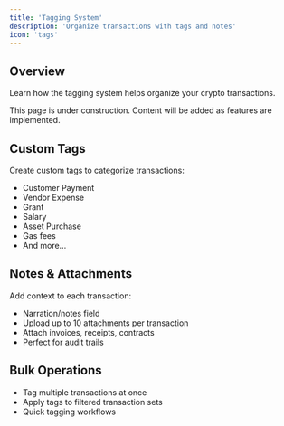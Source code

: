 ```yaml
---
title: 'Tagging System'
description: 'Organize transactions with tags and notes'
icon: 'tags'
---
```


## Overview

Learn how the tagging system helps organize your crypto transactions.

<Note>
  This page is under construction. Content will be added as features are implemented.
</Note>

## Custom Tags

Create custom tags to categorize transactions:
- Customer Payment
- Vendor Expense
- Grant
- Salary
- Asset Purchase
- Gas fees
- And more...

## Notes & Attachments

Add context to each transaction:
- Narration/notes field
- Upload up to 10 attachments per transaction
- Attach invoices, receipts, contracts
- Perfect for audit trails

## Bulk Operations

- Tag multiple transactions at once
- Apply tags to filtered transaction sets
- Quick tagging workflows
